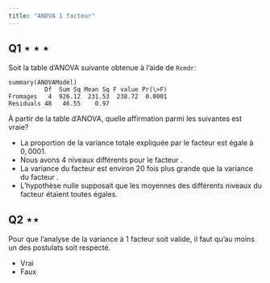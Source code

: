 ```yaml
---
title: "ANOVA 1 facteur"
---
```


## Q1 $\star \star \star$

Soit la table d'ANOVA suivante obtenue à l'aide de $\texttt{Rcmdr}$:

````verbatim
summary(ANOVAModel) 
          Df  Sum Sq Mean Sq F value Pr(\>F) 
Fromages   4  926.12  231.53  238.72  0.0001 
Residuals 48   46.55    0.97
````

À partir de la table d'ANOVA, quelle affirmation parmi les suivantes est vraie?

+ La proportion de la variance totale expliquée par le facteur \texttt{Fromages} est égale à $0,0001$. 
+ Nous avons 4 niveaux différents pour le facteur \texttt{Fromages}.
+ La variance du facteur \texttt{Fromages} est environ 20 fois plus grande que la variance du facteur \texttt{Residuals}.
+ L'hypothèse nulle supposait que les moyennes des différents niveaux du facteur \texttt{Fromages} étaient toutes égales.

## Q2 $\star \star$

Pour que l'analyse de la variance à 1 facteur soit valide, il faut qu'au moins un des postulats soit respecté.

+ Vrai
+ Faux
